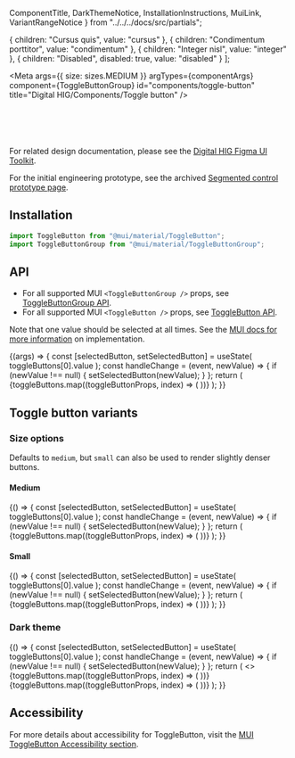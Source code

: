   ComponentTitle,
  DarkThemeNotice,
  InstallationInstructions,
  MuiLink,
  VariantRangeNotice
} from "../../../docs/src/partials";

  { children: "Cursus quis", value: "cursus" },
  { children: "Condimentum porttitor", value: "condimentum" },
  { children: "Integer nisl", value: "integer" },
  { children: "Disabled", disabled: true, value: "disabled" }
];

<Meta
  args={{ size: sizes.MEDIUM }}
  argTypes={componentArgs}
  component={ToggleButtonGroup}
  id="components/toggle-button"
  title="Digital HIG/Components/Toggle button"
/>

<ComponentTitle name="Toggle button" status="Stable" />

<code>
  <MuiLink
    componentName="Toggle button"
    link="https://mui.com/material-ui/react-toggle-button/"
  />
</code>

<code>
  <MuiLink
    componentName="Toggle button group"
    link="https://mui.com/material-ui/api/toggle-button-group/"
  />
</code>

For related design documentation, please see the [Digital HIG Figma UI Toolkit](https://www.figma.com/file/Eks986gkqncHjkLnwQjO7g/iccc-sticker-sheets?node-id=4203%3A281997&t=iL4WgXwqDMZvxUAw-1).

For the initial engineering prototype, see the archived [Segmented control prototype page](https://storybook.digital-help-stg.autodesk.com/iccc/prerelease/PR-369/index.html?path=/docs/components-segmented-control-audit--segmented-control-basic).

## Installation

<InstallationInstructions peerDependencies={peerDependencies} />

```jsx
import ToggleButton from "@mui/material/ToggleButton";
import ToggleButtonGroup from "@mui/material/ToggleButtonGroup";
```

## API

- For all supported MUI `<ToggleButtonGroup />` props, see [ToggleButtonGroup API](https://mui.com/material-ui/api/toggle-button-group/).
- For all supported MUI `<ToggleButton />` props, see [ToggleButton API](https://mui.com/material-ui/api/toggle-button/).

Note that one value should be selected at all times. See the [MUI docs for more information](https://mui.com/material-ui/react-toggle-button/#enforce-value-set) on implementation.

<Canvas>
  <Story name="API">
    {(args) => {
      const [selectedButton, setSelectedButton] = useState(
        toggleButtons[0].value
      );
      const handleChange = (event, newValue) => {
        if (newValue !== null) {
          setSelectedButton(newValue);
        }
      };
      return (
        <ToggleButtonGroup
          {...args}
          value={selectedButton}
          onChange={handleChange}
          exclusive
        >
          {toggleButtons.map((toggleButtonProps, index) => (
            <ToggleButton key={index} {...toggleButtonProps} />
          ))}
        </ToggleButtonGroup>
      );
    }}
  </Story>
</Canvas>

<ArgsTable story="API" />

## Toggle button variants

<VariantRangeNotice />

### Size options

Defaults to `medium`, but `small` can also be used to render slightly denser buttons.

#### Medium

<Canvas>
  <Story name="Size: Medium">
    {() => {
      const [selectedButton, setSelectedButton] = useState(
        toggleButtons[0].value
      );
      const handleChange = (event, newValue) => {
        if (newValue !== null) {
          setSelectedButton(newValue);
        }
      };
      return (
        <ToggleButtonGroup
          value={selectedButton}
          onChange={handleChange}
          exclusive
        >
          {toggleButtons.map((toggleButtonProps, index) => (
            <ToggleButton key={index} {...toggleButtonProps} />
          ))}
        </ToggleButtonGroup>
      );
    }}
  </Story>
</Canvas>

#### Small

<Canvas>
  <Story name="Size: Small">
    {() => {
      const [selectedButton, setSelectedButton] = useState(
        toggleButtons[0].value
      );
      const handleChange = (event, newValue) => {
        if (newValue !== null) {
          setSelectedButton(newValue);
        }
      };
      return (
        <ToggleButtonGroup
          value={selectedButton}
          onChange={handleChange}
          exclusive
          size={"small"}
        >
          {toggleButtons.map((toggleButtonProps, index) => (
            <ToggleButton key={index} {...toggleButtonProps} />
          ))}
        </ToggleButtonGroup>
      );
    }}
  </Story>
</Canvas>

### Dark theme

<DarkThemeNotice />

<Canvas>
  <Story name="Dark theme" parameters={{ theme: "dark" }}>
    {() => {
      const [selectedButton, setSelectedButton] = useState(
        toggleButtons[0].value
      );
      const handleChange = (event, newValue) => {
        if (newValue !== null) {
          setSelectedButton(newValue);
        }
      };
      return (
        <>
          <ToggleButtonGroup
            value={selectedButton}
            onChange={handleChange}
            exclusive
          >
            {toggleButtons.map((toggleButtonProps, index) => (
              <ToggleButton key={index} {...toggleButtonProps} />
            ))}
          </ToggleButtonGroup>
          <Box my={3} />
          <ToggleButtonGroup
            value={selectedButton}
            onChange={handleChange}
            exclusive
            size={"small"}
          >
            {toggleButtons.map((toggleButtonProps, index) => (
              <ToggleButton key={index} {...toggleButtonProps} />
            ))}
          </ToggleButtonGroup>
        </>
      );
    }}
  </Story>
</Canvas>

## Accessibility

For more details about accessibility for ToggleButton, visit the [MUI ToggleButton Accessibility section](https://mui.com/material-ui/react-toggle-button/#accessibility).
